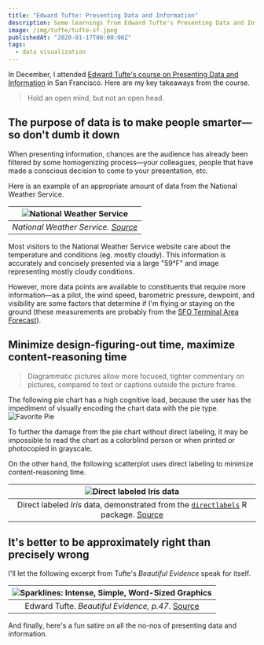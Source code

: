 ```yaml
---
title: "Edward Tufte: Presenting Data and Information"
description: Some learnings from Edward Tufte's Presenting Data and Information course
image: /img/tufte/tufte-sf.jpeg
publishedAt: "2020-01-17T00:00:00Z"
tags:
  - data visualization
---
```


In December, I attended [Edward Tufte's course on Presenting Data and Information](https://www.edwardtufte.com/tufte/courses) in San Francisco. Here are my key takeaways from the course.

<Blockquote
  name="Edward Tufte"
>
  Hold an open mind, but not an open head.
</Blockquote>

## The purpose of data is to make people smarter&mdash; so don't dumb it down
When presenting information, chances are the audience has already been filtered by some homogenizing process&mdash;your colleagues, people that have made a conscious decision to come to your presentation, etc.

Here is an example of an appropriate amount of data from the National Weather Service.

| ![National Weather Service](/img/tufte/weather.png "National Weather Service") |
| :--: |
| _National Weather Service. [Source](https://forecast.weather.gov/MapClick.php?lat=37.796&lon=-122.4206)_ |

Most visitors to the National Weather Service website care about the temperature and conditions (eg. mostly cloudy). This information is accurately and concisely presented via a large "59&deg;F" and image representing mostly cloudy conditions.

However, more data points are available to constituents that require more information&mdash;as a pilot, the wind speed, barometric pressure, dewpoint, and visibility are some factors that determine if I'm flying or staying on the ground (these measurements are probably from the [SFO Terminal Area Forecast](https://aviationweather.gov/taf/board?ids=KSFO&format=expanded)).


## Minimize design-figuring-out time, maximize content-reasoning time
<Blockquote
  name="Edward Tufte"
  citationLink="https://www.edwardtufte.com/bboard/q-and-a-fetch-msg?msg_id=0001V7">
  Diagrammatic pictures allow more focused, tighter commentary on pictures, compared to text or captions outside the picture frame.
</Blockquote>

The following pie chart has a high cognitive load, because the user has the impediment of visually encoding the chart data with the pie type.
![Favorite Pie](/img/tufte/pies.png "Favorite Pie")

To further the damage from the pie chart without direct labeling, it may be impossible to read the chart as a colorblind person or when printed or photocopied in grayscale.

On the other hand, the following scatterplot uses direct labeling to minimize content-reasoning time.

| ![Direct labeled Iris data](/img/tufte/iris-scatter.png "Direct labeled Iris data") |
| :--: |
| Direct labeled _Iris_ data, demonstrated from the [`directlabels`](https://tdhock.github.io/directlabels/) R package. [Source](https://tdhock.github.io/directlabels/) |


## It's better to be approximately right than precisely wrong
I'll let the following excerpt from Tufte's <i>Beautiful Evidence</i> speak for itself.

| ![Sparklines: Intense, Simple, Word-Sized Graphics](/img/tufte/sparklines.jpg "Sparklines: Intense, Simple, Word-Sized Graphics") |
| :--: |
| Edward Tufte. _Beautiful Evidence, p.47_. [Source](https://www.edwardtufte.com/bboard/q-and-a-fetch-msg?msg_id=0001OR) |

And finally, here's a fun satire on all the no-nos of presenting data and information.
<VideoContainer
  src="https://www.youtube-nocookie.com/embed/fP-7rhb-qMg"
  title="Viz-O-Matic"
/>
